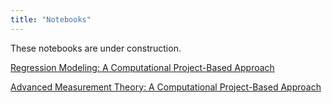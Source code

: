 ```yaml
---
title: "Notebooks"
---
```


These notebooks are under construction.


[Regression Modeling: A Computational Project-Based Approach](https://wmmurrah.github.io/regressionModelingBook/)

[Advanced Measurement Theory: A Computational Project-Based Approach](https://wmmurrah.github.io/AdvancedMeasurementTheoryNotebook/)
